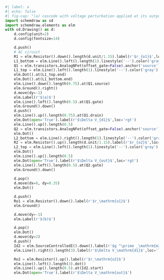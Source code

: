 
```python
#| label: a
#| echo: false
#| fig-cap: "(a) cascode with voltage perturbation applied at its output (b) equivalent small signal model"
import schemdraw as sd
import schemdraw.elements as elm
with sd.Drawing() as d:
	d.config(unit=2)
	d.config(fontsize=14)

	d.push()
	# AC circuit
	R1 = elm.Resistor().down().length(d.unit/1.15).label(r'$r_{o1}$',loc='bottom').linestyle('--').color('gray')
	L1_bottom = elm.Line().left().length(1).linestyle('--').color('gray')
	Q1 = elm.transistors.AnalogNFet(offset_gate=False).anchor('source').theta(0).reverse().label(r'$M_1$',loc='rgt')
	L1_top = elm.Line().left().length(1).linestyle('--').color('gray').at(R1.start)
	elm.Dot().at(L1_top.end)
	elm.Dot().at(L1_bottom.end)
	elm.Line().down().length(0.75).at(Q1.source)
	elm.Ground().right()
	d.move(dy=-1)
	elm.Label(r'$(a)$')
	elm.Line().left().length(0.5).at(Q1.gate)
	elm.Ground().down()
	d.push()
	elm.Line().up().length(0.75).at(Q1.drain)
	elm.Dot(open='True').label(r'$\Delta V_{d1}$',loc='rgt')
	elm.Line().up().length(0.5)
	Q2 = elm.transistors.AnalogNFet(offset_gate=False).anchor('source').theta(0).reverse().label(r'$M_2$',loc='rgt')
	elm.Dot()
	L2_bottom = elm.Line().right().length(1).linestyle('--').color('gray').at(Q2.source)
	R2 = elm.Resistor().up().length(d.unit/1.15).label(r'$r_{o2}$',loc='bottom').linestyle('--').color('gray')
	L2_top = elm.Line().left().length(1).linestyle('--').color('gray').at(R2.end)
	elm.Dot()
	elm.Line().up().length(0.5)
	elm.Dot(open='True').label(r'$\Delta V_{out}$',loc='rgt')
	elm.Line().left().length(0.5).at(Q2.gate)
	elm.Ground().down()
        
	d.pop()
	d.move(dx=8, dy=0.35)
	elm.Dot()

	d.push()
	Ro1 = elm.Resistor().down().label(r'$r_\mathrm{o1}$')
	elm.Ground()

	d.move(dy=-1)
	elm.Label(r'$(b)$')

	d.pop()
	elm.Dot()
	d.move(dy=2)
	d.push()
	Id2 = elm.SourceControlledI().down().label(r'$g ^\prime _\mathrm{m2} \Delta V_\mathrm{d1}$').reverse()
	elm.Line().right().length(3).label(r'$\Delta V_\mathrm{d1}$',loc='lft')

	Ro2 = elm.Resistor().up().label(r'$r_\mathrm{o2}$')
	elm.Line().left().length(3).dot()
	elm.Line().up().length(0.5).at(Id2.start)
	elm.Dot(open='True').label(r'$\Delta V_\mathrm{out}$')
```
